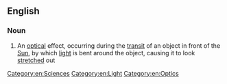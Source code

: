 ==English==

===Noun===
{{en-noun|head=[[black]] [[drop]] [[effect]]|-}}

# {{context|astronomy|lang=en}} An [[optical]] effect, occurring during the [[transit]] of an object in front of the [[Sun]], by which [[light]] is bent around the object, causing it to look [[stretch]]ed out

[[Category:en:Sciences]]
[[Category:en:Light]]
[[Category:en:Optics]]